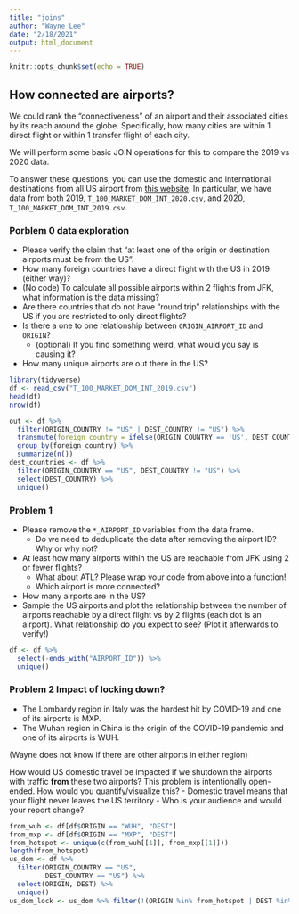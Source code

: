```yaml
---
title: "joins"
author: "Wayne Lee"
date: "2/18/2021"
output: html_document
---
```


```r
knitr::opts_chunk$set(echo = TRUE)
```

## How connected are airports?

We could rank the "connectiveness" of an airport and their associated cities by its reach around the globe. Specifically, how many cities are within 1 direct flight or within 1 transfer flight of each city.

We will perform some basic JOIN operations for this to compare the 2019 vs 2020 data.

To answer these questions, you can use the domestic and international destinations from all US airport from [this website](https://www.transtats.bts.gov/Tables.asp?DB_ID=111&DB_Name=Air%20Carrier%20Statistics%20(Form%2041%20Traffic)-%20All%20Carriers&DB_Short_Name=Air%20Carriers).
In particular, we have data from both 2019, `T_100_MARKET_DOM_INT_2020.csv`, and 2020, `T_100_MARKET_DOM_INT_2019.csv`.

### Porblem 0 data exploration

- Please verify the claim that "at least one of the origin or destination airports must be from the US".
- How many foreign countries have a direct flight with the US in 2019 (either way)?
- (No code) To calculate all possible airports within 2 flights from JFK, what information is the data missing?
- Are there countries that do not have "round trip" relationships with the US if you are restricted to only direct flights?
- Is there a one to one relationship between `ORIGIN_AIRPORT_ID` and `ORIGIN`?
  - (optional) If you find something weird, what would you say is causing it?
- How many unique airports are out there in the US?

```r
library(tidyverse)
df <- read_csv("T_100_MARKET_DOM_INT_2019.csv")
head(df)
nrow(df)

out <- df %>%
  filter(ORIGIN_COUNTRY != "US" | DEST_COUNTRY != "US") %>%
  transmute(foreign_country = ifelse(ORIGIN_COUNTRY == 'US', DEST_COUNTRY, ORIGIN_COUNTRY)) %>%
  group_by(foreign_country) %>%
  summarize(n())
dest_countries <- df %>%
  filter(ORIGIN_COUNTRY == "US", DEST_COUNTRY != "US") %>%
  select(DEST_COUNTRY) %>%
  unique()
```

### Problem 1

- Please remove the `*_AIRPORT_ID` variables from the data frame.
  - Do we need to deduplicate the data after removing the airport ID? Why or why not?
- At least how many airports within the US are reachable from JFK using 2 or fewer flights?
  - What about ATL? Please wrap your code from above into a function!
  - Which airport is more connected?
- How many airports are in the US?
- Sample the US airports and plot the relationship between the number of airports reachable by a direct flight vs by 2 flights (each dot is an airport). What relationship do you expect to see? (Plot it afterwards to verify!)

```r
df <- df %>%
  select(-ends_with("AIRPORT_ID")) %>%
  unique()
```


### Problem 2 Impact of locking down?

- The Lombardy region in Italy was the hardest hit by COVID-19 and one of its airports is MXP.
- The Wuhan region in China is the origin of the COVID-19 pandemic and one of its airports is WUH.

(Wayne does not know if there are other airports in either region)

How would US domestic travel be impacted if we shutdown the airports with traffic **from** these two airports? This problem is intentionally open-ended. How would you quantify/visualize this?
  - Domestic travel means that your flight never leaves the US territory
  - Who is your audience and would your report change?
  
```r
from_wuh <- df[df$ORIGIN == "WUH", "DEST"]
from_mxp <- df[df$ORIGIN == "MXP", "DEST"]
from_hotspot <- unique(c(from_wuh[[1]], from_mxp[[1]]))
length(from_hotspot)
us_dom <- df %>%
  filter(ORIGIN_COUNTRY == "US",
         DEST_COUNTRY == "US") %>%
  select(ORIGIN, DEST) %>%
  unique()
us_dom_lock <- us_dom %>% filter(!(ORIGIN %in% from_hotspot | DEST %in% from_hotspot))
```


